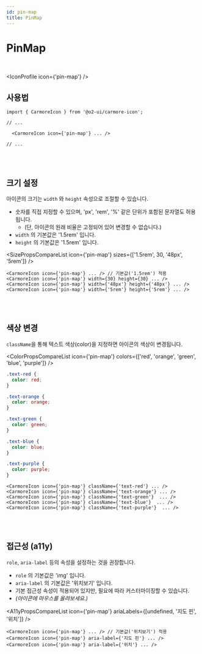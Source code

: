 ```yaml
---
id: pin-map
title: PinMap
---
```




# PinMap

<br />

<IconProfile icon={'pin-map'} />

## 사용법

```tsx
import { CarmoreIcon } from '@o2-ui/carmore-icon';

// ...

  <CarmoreIcon icon={'pin-map'} ... />

// ...
```

<br />
<br />

## 크기 설정

아이콘의 크기는 `width` 와 `height` 속성으로 조절할 수 있습니다.

- 숫자를 직접 지정할 수 있으며, 'px', 'rem', '%' 같은 단위가 포함된 문자열도 허용됩니다.
  - (단, 아이콘의 원래 비율은 고정되어 있어 변경할 수 없습니다.)
- `width` 의 기본값은 '1.5rem' 입니다.
- `height` 의 기본값은 '1.5rem' 입니다.

<SizePropsCompareList icon={'pin-map'} sizes={['1.5rem', 30, '48px', '5rem']} />

```tsx
<CarmoreIcon icon={'pin-map'} ... /> // 기본값('1.5rem') 적용
<CarmoreIcon icon={'pin-map'} width={30} height={30} ... />
<CarmoreIcon icon={'pin-map'} width={'48px'} height={'48px'} ... />
<CarmoreIcon icon={'pin-map'} width={'5rem'} height={'5rem'} ... />
```

<br />
<br />

## 색상 변경

`className`을 통해 텍스트 색상(color)을 지정하면 아이콘의 색상이 변경됩니다.

<ColorPropsCompareList icon={'pin-map'} colors={['red', 'orange', 'green', 'blue', 'purple']} />

```css
.text-red {
  color: red;
}

.text-orange {
  color: orange;
}

.text-green {
  color: green;
}

.text-blue {
  color: blue;
}

.text-purple {
  color: purple;
}
```

```tsx
<CarmoreIcon icon={'pin-map'} className={'text-red'} ... />
<CarmoreIcon icon={'pin-map'} className={'text-orange'} ... />
<CarmoreIcon icon={'pin-map'} className={'text-green'}  ... />
<CarmoreIcon icon={'pin-map'} className={'text-blue'}  ... />
<CarmoreIcon icon={'pin-map'} className={'text-purple'}  ... />
```

<br />
<br />

## 접근성 (a11y)

`role`, `aria-label` 등의 속성을 설정하는 것을 권장합니다.

- `role` 의 기본값은 'img' 입니다.
- `aria-label` 의 기본값은 '위치보기' 입니다.
- 기본 접근성 속성이 적용되어 있지만, 필요에 따라 커스터마이징할 수 있습니다.
- _(아이콘에 마우스를 올려보세요.)_

<A11yPropsCompareList icon={'pin-map'} ariaLabels={[undefined, '지도 핀', '위치']} />

```tsx
<CarmoreIcon icon={'pin-map'} ... /> // 기본값('위치보기') 적용
<CarmoreIcon icon={'pin-map'} aria-label={'지도 핀'} ... />
<CarmoreIcon icon={'pin-map'} aria-label={'위치'} ... />
```
